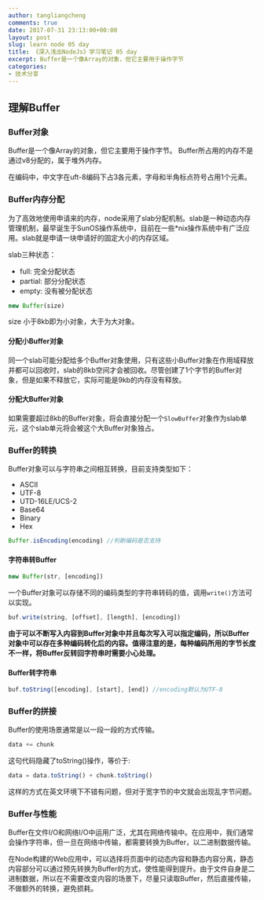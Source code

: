 ```yaml
---
author: tangliangcheng
comments: true
date: 2017-07-31 23:13:00+00:00
layout: post
slug: learn node 05 day
title: 《深入浅出NodeJs》学习笔记 05 day
excerpt: Buffer是一个像Array的对象，但它主要用于操作字节
categories:
- 技术分享
---
```


## 理解Buffer

### Buffer对象

Buffer是一个像Array的对象，但它主要用于操作字节。
Buffer所占用的内存不是通过v8分配的，属于堆外内存。

在编码中，中文字在uft-8编码下占3各元素，字母和半角标点符号占用1个元素。

### Buffer内存分配

为了高效地使用申请来的内存，node采用了slab分配机制。slab是一种动态内存管理机制，最早诞生于SunOS操作系统中，目前在一些*nix操作系统中有广泛应用。slab就是申请一块申请好的固定大小的内存区域。

slab三种状态：

* full: 完全分配状态
* partial: 部分分配状态
* empty: 没有被分配状态

```js
new Buffer(size)
```

size 小于8kb即为小对象，大于为大对象。

#### 分配小Buffer对象

同一个slab可能分配给多个Buffer对象使用，只有这些小Buffer对象在作用域释放并都可以回收时，slab的8kb空间才会被回收。尽管创建了1个字节的Buffer对象，但是如果不释放它，实际可能是9kb的内存没有释放。

#### 分配大Buffer对象

如果需要超过8kb的Buffer对象，将会直接分配一个`SlowBuffer`对象作为slab单元，这个slab单元将会被这个大Buffer对象独占。

### Buffer的转换

Buffer对象可以与字符串之间相互转换，目前支持类型如下：

* ASCII
* UTF-8
* UTD-16LE/UCS-2
* Base64
* Binary
* Hex

```js
Buffer.isEncoding(encoding) //判断编码是否支持
```

#### 字符串转Buffer

```js
new Buffer(str, [encoding])
```

一个Buffer对象可以存储不同的编码类型的字符串转码的值，调用`write()`方法可以实现。

```js
buf.write(string, [offset], [length], [encoding])
```

**由于可以不断写入内容到Buffer对象中并且每次写入可以指定编码，所以Buffer对象中可以存在多种编码转化后的内容。值得注意的是，每种编码所用的字节长度不一样，将Buffer反转回字符串时需要小心处理。**

#### Buffer转字符串

```js
buf.toString([encoding], [start], [end]) //encoding默认为UTF-8
```

### Buffer的拼接

Buffer的使用场景通常是以一段一段的方式传输。

```js
data += chunk
```
这句代码隐藏了toString()操作，等价于:

```js
data = data.toString() + chunk.toString()
```

这样的方式在英文环境下不错有问题，但对于宽字节的中文就会出现乱字节问题。

### Buffer与性能

Buffer在文件I/O和网络I/O中运用广泛，尤其在网络传输中。在应用中，我们通常会操作字符串，但一旦在网络中传输，都需要转换为Buffer，以二进制数据传输。

在Node构建的Web应用中，可以选择将页面中的动态内容和静态内容分离，静态内容部分可以通过预先转换为Buffer的方式，使性能得到提升。由于文件自身是二进制数据，所以在不需要改变内容的场景下，尽量只读取Buffer，然后直接传输，不做额外的转换，避免损耗。
